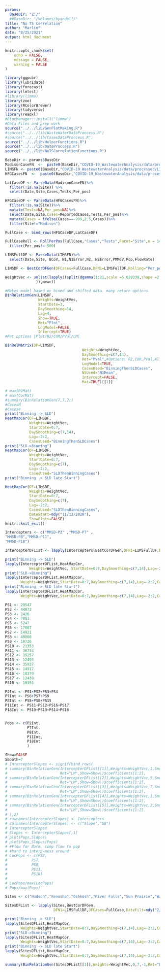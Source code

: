 ```yaml
---
params:
  BaseDir: "Z:/"
  ##BaseDir: "/Volumes/byandell/"
title: "No TS Correlation"
author: "Marlin"
date: "8/25/2021"
output: html_document
---
```


```r
knitr::opts_chunk$set(
	echo = FALSE,
	message = FALSE,
	warning = FALSE
)

```

```r

library(ggpubr)
library(lubridate)
library(forecast)
library(lmtest)
#library(limma)
library(zoo)
library(RColorBrewer)
library(tidyverse)
library(readxl)
#BiocManager::install("limma")
#Data Files and prep work
source("../../lib/GenPlotMaking.R")
#source("../../lib/WasteWaterDataProccess.R")
#source("../../lib/CasesDataProccess.R")
source("../../lib/HelperFunctions.R")
source("../../lib/DataProccess.R")
source("../../lib/NoTSCorrelationFunctions.R")
```

```r
BaseDir <- params$BaseDir
MadisonCaseFN  <-  paste0(BaseDir,"COVID-19_WastewaterAnalysis/data/processed/MMSD_Cases_processed.csv")
LIMSFN <- paste0(BaseDir,"COVID-19_WastewaterAnalysis/data/processed/LIMSWasteData_2021-06-30_17-40.csv")
HFGCasesFN  <-  paste0(BaseDir,"COVID-19_WastewaterAnalysis/data/processed/HFGWasteData071421.csv")

LatCaseDF <- ParseData(MadisonCaseFN)%>% 
  filter(!is.na(Site)) %>%
  select(Date,Site,Cases,Tests,Per_pos)

HFGCaseDF <- ParseData(HFGCasesFN)%>%
  filter(!is.na(Site))%>%
  mutate(Tests=NA,Per_pos=NA)%>%
  select(Date,Site,Cases=ReportedCases,Tests,Per_pos)%>%
  mutate(Cases = ifelse(Cases==-999,2.5,Cases))%>%
  filter(Site!="Madison")

FullCase <- bind_rows(HFGCaseDF,LatCaseDF)

FullCaseRoll <- RollPerPos(FullCase,"Cases","Tests",Facet="Site",n = 14)%>%
  filter(Per_pos!=-500)

LIMSFullDF <- ParseData(LIMSFN)%>%
  select(Date,Site, BCoV, N1,N1Error,N2, N2Error,PMMoV,Pop,FlowRate)
```

```r

LIMSDF <- BestCorDFGen(DFCases=FullCase,DFN1=LIMSFullDF,Rolling="Per_pos",Site="Madison",keep=c("N1","N2"))
```

```r
WeightVec <- unlist(lapply((split(dgamma(1:21,scale =5.028338,shape =2.332779),c(rep(1,7),rep(2,7),rep(3,7))
              )),mean))
```

```r
#Makes model based on bined and shifted data. many return options.
BinRelationGen(LIMSDF,
               Weights=WeightVec,
               StartDate=3,
               DaySmoothing=14,
               Lag=4,
               Show=TRUE,
               Ret="Plot",
               LogModel=FALSE,
               Intercept=TRUE)
#Ret options |Plot/R2/COR/PVal/LM|
```

```r
BinRelMatrix(DF=LIMSDF,
                                   Weights=WeightVec,
                                   DaySmoothing=c(7,14),
                                   Ret="PVal",#Options: R2,COR,PVal,All
                                   LogModel=TRUE,
                                   CasesUsed="BinningThenSLDCases",
                                   NSUsed="N1Mean",
                                   Intercept=FALSE,
                                   Mat=TRUE)[[1]]

```



```r
# max(R2Mat)
# max(CorMat)
#summary(BinRelationGen(7,7,2))
#CasesM
#Cases4
print("Binning -> SLD")
HeatMapCor(DF=LIMSDF,
           Weights=WeightVec,
           StartDate=0:7,
           DaySmoothing=c(7,14),
           Lag=-2:2,
           CasesUsed="BinningThenSLDCases")
print("SLD->Binning")
HeatMapCor(DF=LIMSDF,
           Weights=WeightVec,
           StartDate=0:7,
           DaySmoothing=c(7),
           Lag=-2:2,
           CasesUsed="SLDThenBinningCases")
print("Binning -> SLD late Start")

HeatMapCor(DF=LIMSDF,
           Weights=WeightVec,
           StartDate=0:7,
           DaySmoothing=c(7),
           Lag=-2:2,
           CasesUsed="SLDThenBinningCases",
           DateStart=mdy("11/13/2020"),
           ShowPlots=FALSE)
knitr::knit_exit()
```

```r
Intercepters <- c("MMSD-P2" ,"MMSD-P7" ,               
"MMSD-P8","MMSD-P11",                
"MMSD-P18")

IntercepterDFList <- lapply(Intercepters,BestCorDFGen,DFN1=LIMSFullDF,DFCases=FullCase,DateFilt=mdy("2/1/2021"),keep=c("N1","N1Error","N2","N2Error","Pop"))

print("Binning -> SLD")
lapply(IntercepterDFList,HeatMapCor,
           Weights=WeightVec, StartDate=0:7,DaySmoothing=c(7,14),Lag=-2:2,CasesUsed="BinningThenSLDCases",ShowPlots=FALSE)
print("SLD->Binning")
lapply(IntercepterDFList,HeatMapCor,
       Weights=WeightVec,StartDate=0:7,DaySmoothing=c(7,14),Lag=-2:2,CasesUsed="SLDThenBinningCases")
print("Binning -> SLD late Start")
lapply(IntercepterDFList,HeatMapCor,
       Weights=WeightVec,StartDate=0:7,DaySmoothing=c(7,14),Lag=-2:2,CasesUsed="SLDThenBinningCases",DateStart=mdy("11/13/2020"),ShowPlots=FALSE)

```


```r
PS1 <- 29547
PS2 <- 44073
PS3 <- 2426
PS4 <- 7081
PS5 <- 5247
PS6 <- 17087
PS7 <- 14921
PS8 <- 49860
PS9 <- 10726
PS10 <- 21353
PS11 <- 36734
PS12 <- 39257
PS13 <- 12493
PS14 <- 35937
PS15 <- 14917
PS16 <- 18370
PS17 <- 12430
PS18 <- 19356

P2Int <- PS1+PS2+PS3+PS4
P7Int <- PS6+PS7+PS9
P8Int <- PS5+PS8+PS15
P11Int <- PS11+PS12+PS16+PS17
P18Int <- PS10+PS13+PS14+PS18


Pops <- c(P2Int,
          P7Int,
          P8Int,
          P11Int,
          P18Int
          )

Show=FALSE
Smooth=7
# IntercepterSlopes <- signif(bind_rows(
# summary(BinRelationGen(IntercepterDFList[[1]],Weights=WeightVec,1,Smooth,-2,
#                        Ret="LM",Show=Show))$coefficients[1:2],
# summary(BinRelationGen(IntercepterDFList[[2]],Weights=WeightVec,5,Smooth,-2,
#                        Ret="LM",Show=Show))$coefficients[1:2],
# summary(BinRelationGen(IntercepterDFList[[3]],Weights=WeightVec,7,Smooth,-2,
#                        Ret="LM",Show=Show))$coefficients[1:2],
# summary(BinRelationGen(IntercepterDFList[[4]],Weights=WeightVec,1,Smooth,-2,
#                        Ret="LM",Show=Show))$coefficients[1:2],
# summary(BinRelationGen(IntercepterDFList[[5]],Weights=WeightVec,2,Smooth,-2,
#                        Ret="LM",Show=Show))$coefficients[1:2]
# ),2)
# rownames(IntercepterSlopes) <- Intercepters
# colnames(IntercepterSlopes) <- c("Slope","SE")
# IntercepterSlopes
# Slopes <- IntercepterSlopes[,1]
# plot(Pops,Slopes)
# plot(Pops,Slopes/Pops)
# #Flow for Norm. comp flow to pop
# #hard to interp-mess around 
# LocPops <- c(PS2,
#           PS7,
#           PS8,
#           PS11,
#           PS18)
# 
# LocPops/max(LocPops)
# Pops/max(Pops)
```


```r
Sites <- c("Hudson","Kenosha","Oshkosh","River Falls","Sun Prairie","Wausau")

SitesDFList <- lapply(Sites,BestCorDFGen,
                      DFN1=LIMSFullDF,DFCases=FullCase,DateFilt=mdy("2/1/2021"),keep=c("N1","N1Error","N2","N2Error","Pop"))

print("Binning -> SLD")
lapply(SitesDFList,HeatMapCor,
       Weights=WeightVec,StartDate=0:7,DaySmoothing=c(7,14),Lag=-2:2,CasesUsed="BinningThenSLDCases",ShowPlots=FALSE)
print("SLD->Binning")
lapply(SitesDFList,HeatMapCor,
       Weights=WeightVec,StartDate=0:7,DaySmoothing=c(7,14),Lag=-2:2,CasesUsed="SLDThenBinningCases")
print("Binning -> SLD late Start")
lapply(SitesDFList,HeatMapCor,
       Weights=WeightVec,StartDate=0:7,DaySmoothing=c(7,14),Lag=-2:2,CasesUsed="SLDThenBinningCases",DateStart=mdy("11/13/2020"),ShowPlots=FALSE)

summary(BinRelationGen(SitesDFList[[1]],Weights=WeightVec,0,7,-1,Ret="LM",Show=TRUE))
```


